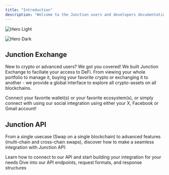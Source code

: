 ```yaml
---
title: "Introduction"
description: "Welcome to the Junction users and developers documentation! We’re excited to help you understand our products or integrate our solution quickly and easily. Let’s get started!"
---
```


<img
  className="block dark:hidden"
  src="/images/hero-light.svg"
  alt="Hero Light"
/>

<img
  className="hidden dark:block"
  src="/images/hero-dark.svg"
  alt="Hero Dark"
/>

## Junction Exchange

New to crypto or advanced users? We got you covered\! We built Junction Exchange to faciliate your access to DeFi. From viewing your whole portfolio to manage it, buying your favorite crypto or exchanging it to another - we provide a global interface to explore all crypto-assets on all blockchains.

Connect your favorite wallet(s) or your favorite ecosystem(s), or simply connect with using our social integration using either your X, Facebook or Gmail account\!

## Junction API

From a single usecase (Swap on a single blockchain) to advanced features (multi-chain and cross-chain swaps), discover how to make a seamless integration with Junction API:

<CardGroup cols={2}>
  <Card title="Integrate our API" icon="user-helmet-safety" href="/junction-api/introduction">
    Learn how to connect to our API and start building your integration for your needs
  </Card>
  <Card title="API Reference" icon="book-open-cover" href="/api-reference/introduction">
    Dive into our API endpoints, request formats, and response structures
  </Card>
</CardGroup>